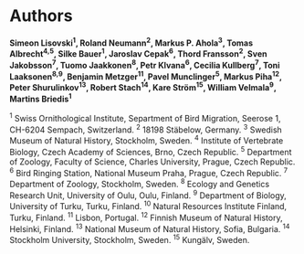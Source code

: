 # Authors{#authors}

**Simeon Lisovski^1^, Roland Neumann^2^, Markus P. Ahola^3^, Tomas Albrecht^4,5^, Silke Bauer^1^, Jaroslav Cepak^6^, Thord Fransson^2^, Sven Jakobsson^7^, Tuomo Jaakkonen^8^, Petr Klvana^6^, Cecilia Kullberg^7^, Toni Laaksonen^8,9^, Benjamin Metzger^11^, Pavel Munclinger^5^, Markus Piha^12^, Peter Shurulinkov^13^, Robert Stach^14^, Kare Ström^15^, William Velmala^9^, Martins Briedis^1^**

^1^ Swiss Ornithological Institute, Separtment of Bird Migration, Seerose 1, CH-6204 Sempach, Switzerland. ^2^ 18198 Stäbelow, Germany. ^3^ Swedish Museum of Natural History, Stockholm, Sweden. ^4^ Institute of Vertebrate Biology, Czech Academy of Sciences, Brno, Czech Republic. ^5^ Department of Zoology, Faculty of Science, Charles University, Prague, Czech Republic. ^6^ Bird Ringing Station, National Museum Praha, Prague, Czech Republic. ^7^ Department of Zoology, Stockholm, Sweden. ^8^ Ecology and Genetics Research Unit, University of Oulu, Oulu, Finland. ^9^ Department of Biology, University of Turku, Turku, Finland. ^10^ Natural Resources Institute Finland, Turku, Finland. ^11^ Lisbon, Portugal. ^12^ Finnish Museum of Natural History, Helsinki, Finland. ^13^ National Museum of Natural History, Sofia, Bulgaria. ^14^ Stockholm University, Stockholm, Sweden. ^15^ Kungälv, Sweden.